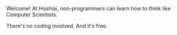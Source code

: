 
Welcome! At Hoshiai, <TextHighlight>non-programmers</TextHighlight> can learn how to think like Computer Scientists.

There's <TextHighlight>no coding</TextHighlight> involved. And it's <TextHighlight>free</TextHighlight>.
